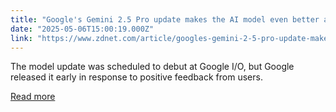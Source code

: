 ```yaml
---
title: "Google's Gemini 2.5 Pro update makes the AI model even better at coding"
date: "2025-05-06T15:00:19.000Z"
link: "https://www.zdnet.com/article/googles-gemini-2-5-pro-update-makes-the-ai-model-even-better-at-coding/"
---
```


The model update was scheduled to debut at Google I/O, but Google released it early in response to positive feedback from users.

[Read more](https://www.zdnet.com/article/googles-gemini-2-5-pro-update-makes-the-ai-model-even-better-at-coding/)
